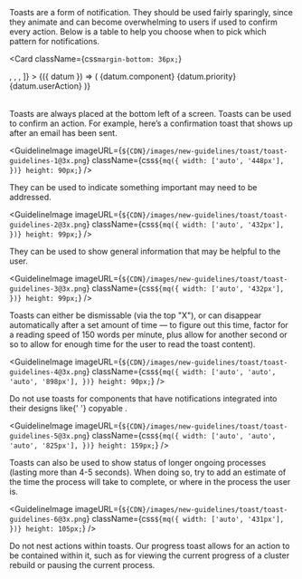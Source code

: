 
<Body
  className={css`
    margin-top: 24px;
  `}
>
  Toasts are a form of notification. They should be used fairly sparingly, since
  they animate and can become overwhelming to users if used to confirm every
  action.
</Body>

<Body
  className={css`
    margin-top: 24px;
    margin-bottom: 36px;
  `}
>
  Below is a table to help you choose when to pick which pattern for
  notifications.
</Body>

<Card
  className={css`
    margin-bottom: 36px;
  `}
>
  <Table
    data={[
      {
        component: 'Toast',
        priority: 'Low priority',
        userAction: 'Optional: Toasts disappear automatically',
      },
      {
        component: 'Banner',
        priority: 'Medium priority',
        userAction:
          'Optional: Banners remain until dismissed by the user, or if the state, which caused the banner is resolved',
      },
      {
        component: 'Modal',
        priority: 'Highest priority',
        userAction:
          'Required: Modals block usage until the user takes a modal action or exits the modal (if available)',
      },
    ]}
    columns={[
      <TableHeader
        className={css`
          min-width: 120px;
        `}
        key="component"
        label="Component"
      />,
      <TableHeader key="priority" label="Priority" />,
      <TableHeader key="userAction" label="User Action" />,
    ]}
  >
    {({ datum }) => (
      <tr
        key={datum.component}
        className={css`
          border-bottom: 1px solid ${uiColors.gray.light2};
        `}
      >
        <Cell
          className={css`
            padding: 16px 0 16px 10px;
          `}
        >
          {datum.component}
        </Cell>
        <Cell
          className={css`
            padding: 16px 0 16px 10px;
          `}
        >
          {datum.priority}
        </Cell>
        <Cell
          className={css`
            padding: 16px 0 16px 10px;
          `}
        >
          {datum.userAction}
        </Cell>
      </tr>
    )}
  </Table>
</Card>

<Body>Toasts are always placed at the bottom left of a screen.</Body>

<Body
  className={css`
    margin-top: 24px;
  `}
>
  Toasts can be used to confirm an action. For example, here’s a confirmation
  toast that shows up after an email has been sent.
</Body>

<GuidelineImage
  imageURL={`${CDN}/images/new-guidelines/toast/toast-guidelines-1@3x.png`}
  className={css`
    ${mq({
      width: ['auto', '448px'],
    })}
    height: 90px;
  `}
/>

<Body>
  They can be used to indicate something important may need to be addressed.
</Body>

<GuidelineImage
  imageURL={`${CDN}/images/new-guidelines/toast/toast-guidelines-2@3x.png`}
  className={css`
    ${mq({
      width: ['auto', '432px'],
    })}
    height: 99px;
  `}
/>

<Body>
  They can be used to show general information that may be helpful to the user.
</Body>

<GuidelineImage
  imageURL={`${CDN}/images/new-guidelines/toast/toast-guidelines-3@3x.png`}
  className={css`
    ${mq({
      width: ['auto', '432px'],
    })}
    height: 99px;
  `}
/>

<Body>
  Toasts can either be dismissable (via the top "X"), or can disappear
  automatically after a set amount of time — to figure out this time, factor for
  a reading speed of 150 words per minute, plus allow for another second or so
  to allow for enough time for the user to read the toast content).
</Body>

<GuidelineImage
  imageURL={`${CDN}/images/new-guidelines/toast/toast-guidelines-4@3x.png`}
  className={css`
    ${mq({
      width: ['auto', 'auto', 'auto', '898px'],
    })}
    height: 90px;
  `}
/>

<Body>
  Do not use toasts for components that have notifications integrated into their
  designs like{' '}
  <Link href="https://www.mongodb.design/component/copyable/example/">
    copyable
  </Link>
  .
</Body>

<GuidelineImage
  imageURL={`${CDN}/images/new-guidelines/toast/toast-guidelines-5@3x.png`}
  className={css`
    ${mq({
      width: ['auto', 'auto', 'auto', '825px'],
    })}
    height: 159px;
  `}
/>

<Body>
  Toasts can also be used to show status of longer ongoing processes (lasting
  more than 4-5 seconds). When doing so, try to add an estimate of the time the
  process will take to complete, or where in the process the user is.
</Body>

<GuidelineImage
  imageURL={`${CDN}/images/new-guidelines/toast/toast-guidelines-6@3x.png`}
  className={css`
    ${mq({
      width: ['auto', '431px'],
    })}
    height: 105px;
  `}
/>

<Body>
  Do not nest actions within toasts. Our progress toast allows for an action to
  be contained within it, such as for viewing the current progress of a cluster
  rebuild or pausing the current process.
</Body>
